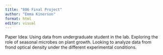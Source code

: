```yaml
---
title: "806 Final Project"
author: "Emma Kinerson"
format: html
editor: visual
---
```


Paper Idea: Using data from undergraduate student in the lab. Exploring the role of seasonal microbes on plant growth. Looking to analyze data from frond optical density under the different experimental conditions.
